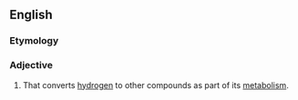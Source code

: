 ==English==

===Etymology===
{{af|en|hydrogen|-o-|-trophic}}

===Adjective===
{{en-adj|-}}

# {{lb|en|biology}} That converts [[hydrogen]] to other compounds as part of its [[metabolism]].